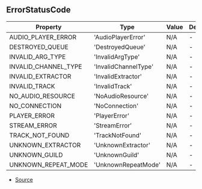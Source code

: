 ## ErrorStatusCode


| Property | Type | Value | Description |
| ----------- | ----------- | ----------- | ----------- |
| AUDIO_PLAYER_ERROR | 'AudioPlayerError' | N/A | - |
| DESTROYED_QUEUE | 'DestroyedQueue' | N/A | - |
| INVALID_ARG_TYPE | 'InvalidArgType' | N/A | - |
| INVALID_CHANNEL_TYPE | 'InvalidChannelType' | N/A | - |
| INVALID_EXTRACTOR | 'InvalidExtractor' | N/A | - |
| INVALID_TRACK | 'InvalidTrack' | N/A | - |
| NO_AUDIO_RESOURCE | 'NoAudioResource' | N/A | - |
| NO_CONNECTION | 'NoConnection' | N/A | - |
| PLAYER_ERROR | 'PlayerError' | N/A | - |
| STREAM_ERROR | 'StreamError' | N/A | - |
| TRACK_NOT_FOUND | 'TrackNotFound' | N/A | - |
| UNKNOWN_EXTRACTOR | 'UnknownExtractor' | N/A | - |
| UNKNOWN_GUILD | 'UnknownGuild' | N/A | - |
| UNKNOWN_REPEAT_MODE | 'UnknownRepeatMode' | N/A | - |


- [Source](https://github.com/Androz2091/discord-player/blob/6af3b78/packages/discord-player/src/Structures/PlayerError.ts#L1)